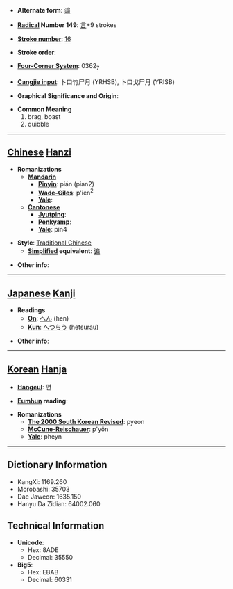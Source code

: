 * '''Alternate form''': [[谝]]

* '''[[Wiktionary:Chinese radical index| Radical]] Number 149''': [[Wiktionary:Chinese radical index 言|言]]+9 strokes

* '''[[Wiktionary:Chinese total strokes index|Stroke number]]''': [[Wiktionary:Chinese total strokes index 16|16]]

* '''Stroke order''': 

* '''[[Wiktionary:Chinese four corner index|Four-Corner System]]''': 0362<sub>7</sub>

* '''[[Wiktionary:Chinese Cangjie index|Cangjie input]]''': 卜口竹尸月 (YRHSB), 卜口戈尸月 (YRISB)

* '''Graphical Significance and Origin''': 

* '''Common Meaning'''
*#brag, boast
*# quibble


----

== [[Chinese]] [[Hanzi]] ==

* '''Romanizations'''
** '''[[Mandarin]]'''
*** '''[[Pinyin]]''': pián (pian2)
*** '''[[Wade-Giles]]''': p'ien<sup>2</sup>
*** '''[[Yale]]''': 
** '''[[Cantonese]]'''
*** '''[[Jyutping]]''':
*** '''[[Penkyamp]]''': 
*** '''[[Yale]]''': pin4

* '''Style''': [[Traditional Chinese]] 
** '''[[Simplified Chinese|Simplified]] equivalent''': [[谝]]

* '''Other info''': 

----

== [[Japanese]] [[Kanji]] ==

* '''Readings'''
** '''[[On]]''': [[へん]] (hen)
** '''[[Kun]]''': [[へつらう]] (hetsurau)

* '''Other info''':  

----

== [[Korean]] [[Hanja]] ==

* '''[[Hangeul]]''': 편

* '''[[Eumhun]] reading''': 

* '''Romanizations'''
** '''[[The 2000 South Korean Revised Romanization|The 2000 South Korean Revised]]''': pyeon
** '''[[McCune-Reischauer]]''': p'yŏn
** '''[[Yale]]''': pheyn

----

== Dictionary Information ==

* KangXi: 1169.260
* Morobashi: 35703
* Dae Jaweon: 1635.150
* Hanyu Da Zidian: 64002.060

== Technical Information ==

* '''Unicode''':
** Hex: 8ADE
** Decimal: 35550
* '''Big5''':
** Hex: EBAB
** Decimal: 60331